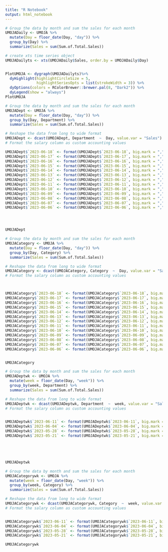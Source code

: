 ```yaml
---
title: "R Notebook"
output: html_notebook
---
```


 
```r
# Group the data by month and sum the sales for each month
UMOJADaily <- UMOJA %>%
  mutate(Day = floor_date(Day, "day")) %>%
  group_by(Day) %>%
  summarize(Sales = sum(Sum.of.Total.Sales)) 

# create xts time series object
UMOJADailyts <- xts(UMOJADaily$Sales, order.by = UMOJADaily$Day)


PlotUMOJA <- dygraph(UMOJADailyts)%>%
  dyHighlight(highlightCircleSize = 5, 
              highlightSeriesOpts = list(strokeWidth = 3)) %>%
  dyOptions(colors = RColorBrewer::brewer.pal(8, "Dark2")) %>%
  dyLegend(show = "always") 
PlotUMOJA
```




```r
# Group the data by month and sum the sales for each month
UMOJADept <- UMOJA %>%
  mutate(Day = floor_date(Day, "day")) %>%
  group_by(Day, Department) %>%
  summarize(Sales = sum(Sum.of.Total.Sales)) 

# Reshape the data from long to wide format
UMOJADept <- dcast(UMOJADept, Department  ~  Day, value.var = "Sales") %>% select(1,29,28,27,26,25,24,23,22,21,20,19,18,17) %>% arrange(desc(`2023-06-18`))
# Format the salary column as custom accounting values

UMOJADept$`2023-06-18` <- format(UMOJADept$`2023-06-18`, big.mark = ",", decimal.mark = ".", nsmall = 0)
UMOJADept$`2023-06-17` <- format(UMOJADept$`2023-06-17`, big.mark = ",", decimal.mark = ".", nsmall = 0)
UMOJADept$`2023-06-16` <- format(UMOJADept$`2023-06-16`, big.mark = ",", decimal.mark = ".", nsmall = 0)
UMOJADept$`2023-06-15` <- format(UMOJADept$`2023-06-15`, big.mark = ",", decimal.mark = ".", nsmall = 0)
UMOJADept$`2023-06-14` <- format(UMOJADept$`2023-06-14`, big.mark = ",", decimal.mark = ".", nsmall = 0)
UMOJADept$`2023-06-13` <- format(UMOJADept$`2023-06-13`, big.mark = ",", decimal.mark = ".", nsmall = 0)
UMOJADept$`2023-06-12` <- format(UMOJADept$`2023-06-12`, big.mark = ",", decimal.mark = ".", nsmall = 0)
UMOJADept$`2023-06-11` <- format(UMOJADept$`2023-06-11`, big.mark = ",", decimal.mark = ".", nsmall = 0)
UMOJADept$`2023-06-10` <- format(UMOJADept$`2023-06-10`, big.mark = ",", decimal.mark = ".", nsmall = 0)
UMOJADept$`2023-06-09` <- format(UMOJADept$`2023-06-09`, big.mark = ",", decimal.mark = ".", nsmall = 0)
UMOJADept$`2023-06-08` <- format(UMOJADept$`2023-06-08`, big.mark = ",", decimal.mark = ".", nsmall = 0)
UMOJADept$`2023-06-07` <- format(UMOJADept$`2023-06-07`, big.mark = ",", decimal.mark = ".", nsmall = 0)
UMOJADept$`2023-06-06` <- format(UMOJADept$`2023-06-06`, big.mark = ",", decimal.mark = ".", nsmall = 0)




UMOJADept

```


```r
# Group the data by month and sum the sales for each month
UMOJACategory <- UMOJA %>%
  mutate(Day = floor_date(Day, "day")) %>%
  group_by(Day, Category) %>%
  summarize(Sales = sum(Sum.of.Total.Sales)) 

# Reshape the data from long to wide format
UMOJACategory <- dcast(UMOJACategory, Category  ~  Day, value.var = "Sales") %>% select(1,29,28,27,26,25,24,23,22,21,20,19,18,17) %>% arrange(desc(`2023-06-18`))
# Format the salary column as custom accounting values



UMOJACategory$`2023-06-18` <- format(UMOJACategory$`2023-06-18`, big.mark = ",", decimal.mark = ".", nsmall = 0)
UMOJACategory$`2023-06-17` <- format(UMOJACategory$`2023-06-17`, big.mark = ",", decimal.mark = ".", nsmall = 0)
UMOJACategory$`2023-06-16` <- format(UMOJACategory$`2023-06-16`, big.mark = ",", decimal.mark = ".", nsmall = 0)
UMOJACategory$`2023-06-15` <- format(UMOJACategory$`2023-06-15`, big.mark = ",", decimal.mark = ".", nsmall = 0)
UMOJACategory$`2023-06-14` <- format(UMOJACategory$`2023-06-14`, big.mark = ",", decimal.mark = ".", nsmall = 0)
UMOJACategory$`2023-06-13` <- format(UMOJACategory$`2023-06-13`, big.mark = ",", decimal.mark = ".", nsmall = 0)
UMOJACategory$`2023-06-12` <- format(UMOJACategory$`2023-06-12`, big.mark = ",", decimal.mark = ".", nsmall = 0)
UMOJACategory$`2023-06-11` <- format(UMOJACategory$`2023-06-11`, big.mark = ",", decimal.mark = ".", nsmall = 0)
UMOJACategory$`2023-06-10` <- format(UMOJACategory$`2023-06-10`, big.mark = ",", decimal.mark = ".", nsmall = 0)
UMOJACategory$`2023-06-09` <- format(UMOJACategory$`2023-06-09`, big.mark = ",", decimal.mark = ".", nsmall = 0)
UMOJACategory$`2023-06-08` <- format(UMOJACategory$`2023-06-08`, big.mark = ",", decimal.mark = ".", nsmall = 0)
UMOJACategory$`2023-06-07` <- format(UMOJACategory$`2023-06-07`, big.mark = ",", decimal.mark = ".", nsmall = 0)
UMOJACategory$`2023-06-06` <- format(UMOJACategory$`2023-06-06`, big.mark = ",", decimal.mark = ".", nsmall = 0)


UMOJACategory

```


```r
# Group the data by month and sum the sales for each month
UMOJADeptwk <- UMOJA %>%
  mutate(week = floor_date(Day, "week")) %>%
  group_by(week, Department) %>%
  summarize(Sales = sum(Sum.of.Total.Sales)) 

# Reshape the data from long to wide format
UMOJADeptwk <- dcast(UMOJADeptwk, Department  ~  week, value.var = "Sales") %>% select(1,5,4,3,2) %>% arrange(desc(`2023-06-11`))
# Format the salary column as custom accounting values


UMOJADeptwk$`2023-06-11` <- format(UMOJADeptwk$`2023-06-11`, big.mark = ",", decimal.mark = ".", nsmall = 0)
UMOJADeptwk$`2023-06-04` <- format(UMOJADeptwk$`2023-06-04`, big.mark = ",", decimal.mark = ".", nsmall = 0)
UMOJADeptwk$`2023-05-28` <- format(UMOJADeptwk$`2023-05-28`, big.mark = ",", decimal.mark = ".", nsmall = 0)
UMOJADeptwk$`2023-05-21` <- format(UMOJADeptwk$`2023-05-21`, big.mark = ",", decimal.mark = ".", nsmall = 0)





UMOJADeptwk
```

```r
# Group the data by month and sum the sales for each month
UMOJACategorywk <- UMOJA %>%
  mutate(week = floor_date(Day, "week")) %>%
  group_by(week, Category) %>%
  summarize(Sales = sum(Sum.of.Total.Sales)) 

# Reshape the data from long to wide format
UMOJACategorywk <- dcast(UMOJACategorywk, Category  ~  week, value.var = "Sales") %>% select(1,5,4,3,2) %>% arrange(desc(`2023-06-11`))
# Format the salary column as custom accounting values


UMOJACategorywk$`2023-06-11` <- format(UMOJACategorywk$`2023-06-11`, big.mark = ",", decimal.mark = ".", nsmall = 0)
UMOJACategorywk$`2023-06-04` <- format(UMOJACategorywk$`2023-06-04`, big.mark = ",", decimal.mark = ".", nsmall = 0)
UMOJACategorywk$`2023-05-28` <- format(UMOJACategorywk$`2023-05-28`, big.mark = ",", decimal.mark = ".", nsmall = 0)
UMOJACategorywk$`2023-05-21` <- format(UMOJACategorywk$`2023-05-21`, big.mark = ",", decimal.mark = ".", nsmall = 0)

UMOJACategorywk

```


